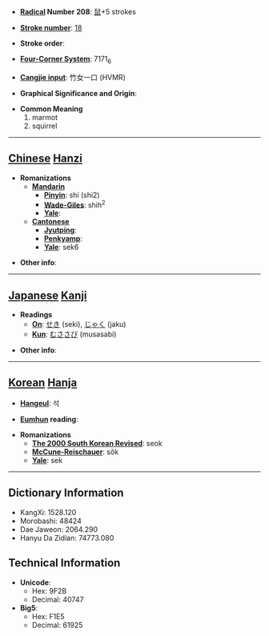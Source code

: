 * '''[[Wiktionary:Chinese radical index| Radical]] Number 208''': [[Wiktionary:Chinese radical index 鼠|鼠]]+5 strokes

* '''[[Wiktionary:Chinese total strokes index|Stroke number]]''': [[Wiktionary:Chinese total strokes index 18|18]]

* '''Stroke order''': 

* '''[[Wiktionary:Chinese four corner index|Four-Corner System]]''': 7171<sub>6</sub>

* '''[[Wiktionary:Chinese Cangjie index|Cangjie input]]''': 竹女一口 (HVMR)

* '''Graphical Significance and Origin''': 

* '''Common Meaning'''
*#marmot
*# squirrel


----

== [[Chinese]] [[Hanzi]] ==

* '''Romanizations'''
** '''[[Mandarin]]'''
*** '''[[Pinyin]]''': shí (shi2)
*** '''[[Wade-Giles]]''': shih<sup>2</sup>
*** '''[[Yale]]''': 
** '''[[Cantonese]]'''
*** '''[[Jyutping]]''':
*** '''[[Penkyamp]]''': 
*** '''[[Yale]]''': sek6

* '''Other info''': 

----

== [[Japanese]] [[Kanji]] ==

* '''Readings'''
** '''[[On]]''': [[せき]] (seki), [[じゃく]] (jaku)
** '''[[Kun]]''': [[むささび]] (musasabi)

* '''Other info''':  

----

== [[Korean]] [[Hanja]] ==

* '''[[Hangeul]]''': 석

* '''[[Eumhun]] reading''': 

* '''Romanizations'''
** '''[[The 2000 South Korean Revised Romanization|The 2000 South Korean Revised]]''': seok
** '''[[McCune-Reischauer]]''': sŏk
** '''[[Yale]]''': sek

----

== Dictionary Information ==

* KangXi: 1528.120
* Morobashi: 48424
* Dae Jaweon: 2064.290
* Hanyu Da Zidian: 74773.080

== Technical Information ==

* '''Unicode''':
** Hex: 9F2B
** Decimal: 40747
* '''Big5''':
** Hex: F1E5
** Decimal: 61925